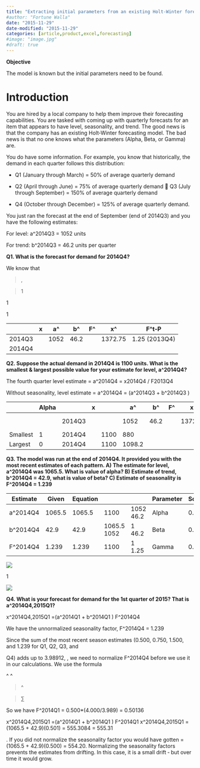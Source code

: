```yaml
---
title: "Extracting initial parameters from an existing Holt‐Winter forecasting model"
#author: "Fortune Walla"
date: "2015-11-29"
date-modified: "2015-11-29"
categories: [article,product,excel,forecasting]
#image: "image.jpg"
#draft: true
---
```


**Objective**

The model is known but the initial parameters need to be found.

# Introduction 

You are hired by a local company to help them improve their forecasting
capabilities. You are tasked with coming up with quarterly forecasts for an item
that appears to have level, seasonality, and trend. The good news is that the
company has an existing Holt‐Winter forecasting model. The bad news is that no
one knows what the parameters (Alpha, Beta, or Gamma) are.

You do have some information. For example, you know that historically, the
demand in each quarter follows this distribution:

-   Q1 (January through March) = 50% of average quarterly demand

-   Q2 (April through June) = 75% of average quarterly demand  Q3 (July through
    September) = 150% of average quarterly demand

-   Q4 (October through December) = 125% of average quarterly demand.

You just ran the forecast at the end of September (end of 2014Q3) and you have
the following estimates:

For level: a\^2014Q3 = 1052 units

For trend: b\^2014Q3 = 46.2 units per quarter

**Q1. What is the forecast for demand for 2014Q4?**

We know that

>   ,

>   1

1

1

|        | x | a\^  | b\^  | F\^ | x\^     | F\^t‐P        |
|--------|---|------|------|-----|---------|---------------|
| 2014Q3 |   | 1052 | 46.2 |     | 1372.75 | 1.25 (2013Q4) |
| 2014Q4 |   |      |      |     |         |               |

**Q2. Suppose the actual demand in 2014Q4 is 1100 units. What is the smallest &
largest possible value for your estimate for level, a\^2014Q4?**

The fourth quarter level estimate = a\^2014Q4 = x2014Q4 / F2013Q4

Without seasonality, level estimate = a\^2014Q4 = (a\^2014Q3 + b\^2014Q3 )

|          | Alpha |        | x |      | a\^    | b\^  | F\^ | x\^     | F\^t‐P        |
|----------|-------|--------|---|------|--------|------|-----|---------|---------------|
|          |       | 2014Q3 |   |      | 1052   | 46.2 |     | 1372.75 | 1.25 (2013Q4) |
| Smallest | 1     | 2014Q4 |   | 1100 | 880    |      |     |         |               |
| Largest  | 0     | 2014Q4 |   | 1100 | 1098.2 |      |     |         |               |

**Q3. The model was run at the end of 2014Q4. It provided you with the most
recent estimates of each pattern. A) The estimate for level, a\^2014Q4 was
1065.5. What is value of alpha? B) Estimate of trend, b\^2014Q4 = 42.9, what is
value of beta? C) Estimate of seasonality is F\^2014Q4 = 1.239**

| **Estimate**  | **Given**  | **Equation**  |             |           | **Parameter**  | **Solved**  |
|---------------|------------|---------------|-------------|-----------|----------------|-------------|
| a\^2014Q4     | 1065.5     | 1065.5        | 1100        | 1052 46.2 | Alpha          | 0.15        |
| b\^2014Q4     | 42.9       | 42.9          | 1065.5 1052 | 1 46.2    | Beta           | 0.1         |
| F\^2014Q4     | 1.239      | 1.239         | 1100        | 1 1.25    | Gamma          | 0.05        |

![](media/1dd2047fca0296e1ba89ab06abbf8836.png)

1

![](media/b6cddab510efc0454f4ee4e458f6e88e.png)

**Q4. What is your forecast for demand for the 1st quarter of 2015? That is
a\^2014Q4,2015Q1?**

x\^2014Q4,2015Q1 =(a\^2014Q1 + b\^2014Q1 ) F\^2014Q4

We have the unnormalized seasonality factor, F\^2014Q4 = 1.239

Since the sum of the most recent season estimates (0.500, 0.750, 1.500, and
1.239 for Q1, Q2, Q3, and

Q4) adds up to 3.98912, , we need to normalize F\^2014Q4 before we use it in our
calculations. We use the formula

\^ \^

>   \^

>   ∑

So we have F\^2014Q1 = 0.500\*(4.000/3.989) = 0.50136

x\^2014Q4,2015Q1 =(a\^2014Q1 + b\^2014Q1 ) F\^2014Q1 x\^2014Q4,2015Q1 = (1065.5
+ 42.9)(0.501) = 555.3084 = 555.31

. If you did not normalize the seasonality factor you would have gotten =
(1065.5 + 42.9)(0.500) = 554.20. Normalizing the seasonality factors prevents
the estimates from drifting. In this case, it is a small drift ‐ but over time
it would grow.
